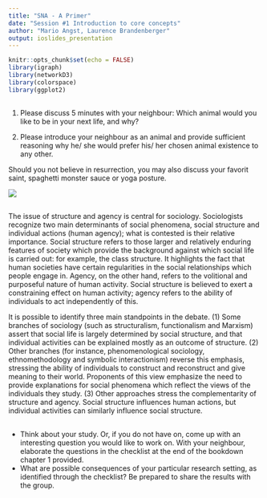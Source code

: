 ```yaml
---
title: "SNA - A Primer"
date: "Session #1 Introduction to core concepts"
author: "Mario Angst, Laurence Brandenberger"
output: ioslides_presentation
---
```


```r
knitr::opts_chunk$set(echo = FALSE)
library(igraph)
library(networkD3)
library(colorspace)
library(ggplot2)
```

## 

1) Please discuss 5 minutes with your neighbour: Which animal would you like to be in your next life, and why?


2) Please introduce your neighbour as an animal and provide sufficient reasoning why he/ she would prefer his/ her chosen animal existence to any other.  

Should you not believe in resurrection, you may also discuss your favorit saint, spaghetti monster sauce or yoga posture.

![](bookdown_resources/ganesha.jpg)

##

<div class="notes">

The issue of structure and agency is central for sociology. Sociologists recognize two main determinants of social phenomena, social structure and individual actions (human agency); what is contested is their relative importance. Social structure refers to those larger and relatively enduring features of society which provide the background against which social life is carried out: for example, the class structure. It highlights the fact that human societies have certain regularities in the social relationships which people engage in. Agency, on the other hand, refers to the volitional and purposeful nature of human activity. Social structure is believed to exert a constraining effect on human activity; agency refers to the ability of individuals to act independently of this.

It is possible to identify three main standpoints in the debate. (1) Some branches of sociology (such as structuralism, functionalism and Marxism) assert that social life is largely determined by social structure, and that individual activities can be explained mostly as an outcome of structure. (2) Other branches (for instance, phenomenological sociology, ethnomethodology and symbolic interactionism) reverse this emphasis, stressing the ability of individuals to construct and reconstruct and give meaning to their world. Proponents of this view emphasize the need to provide explanations for social phenomena which reflect the views of the individuals they study. (3) Other approaches stress the complementarity of structure and agency. Social structure influences human actions, but individual activities can similarly influence social structure.

</div>

## 

- Think about your study. Or, if you do not have on, come up with an interesting question you would like to work on. With your neighbour, elaborate the questions in the checklist at the end of the bookdown chapter 1 provided.
- What are possible consequences of your particular research setting, as identified through the checklist? Be prepared to share the results with the group.


## 

